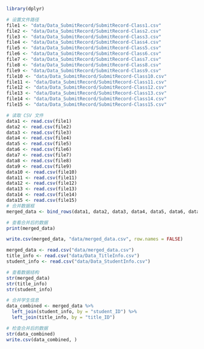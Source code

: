 ```r
library(dplyr)
```

```r
# 设置文件路径
file1 <- "data/Data_SubmitRecord/SubmitRecord-Class1.csv"
file2 <- "data/Data_SubmitRecord/SubmitRecord-Class2.csv"
file3 <- "data/Data_SubmitRecord/SubmitRecord-Class3.csv"
file4 <- "data/Data_SubmitRecord/SubmitRecord-Class4.csv"
file5 <- "data/Data_SubmitRecord/SubmitRecord-Class5.csv"
file6 <- "data/Data_SubmitRecord/SubmitRecord-Class6.csv"
file7 <- "data/Data_SubmitRecord/SubmitRecord-Class7.csv"
file8 <- "data/Data_SubmitRecord/SubmitRecord-Class8.csv"
file9 <- "data/Data_SubmitRecord/SubmitRecord-Class9.csv"
file10 <- "data/Data_SubmitRecord/SubmitRecord-Class10.csv"
file11 <- "data/Data_SubmitRecord/SubmitRecord-Class11.csv"
file12 <- "data/Data_SubmitRecord/SubmitRecord-Class12.csv"
file13 <- "data/Data_SubmitRecord/SubmitRecord-Class13.csv"
file14 <- "data/Data_SubmitRecord/SubmitRecord-Class14.csv"
file15 <- "data/Data_SubmitRecord/SubmitRecord-Class15.csv"

# 读取 CSV 文件
data1 <- read.csv(file1)
data2 <- read.csv(file2)
data3 <- read.csv(file3)
data4 <- read.csv(file4)
data5 <- read.csv(file5)
data6 <- read.csv(file6)
data7 <- read.csv(file7)
data8 <- read.csv(file8)
data9 <- read.csv(file9)
data10 <- read.csv(file10)
data11 <- read.csv(file11)
data12 <- read.csv(file12)
data13 <- read.csv(file13)
data14 <- read.csv(file14)
data15 <- read.csv(file15)
# 合并数据框
merged_data <- bind_rows(data1, data2, data3, data4, data5, data6, data7, data8, data9, data10, data11, data12, data13, data14, data15,)

# 查看合并后的数据
print(merged_data)

```

```r
write.csv(merged_data, "data/merged_data.csv", row.names = FALSE)
```

```r
merged_data <- read.csv("data/merged_data.csv")
title_info <- read.csv("data/Data_TitleInfo.csv")
student_info <- read.csv("data/Data_StudentInfo.csv")
```

```r
# 查看数据结构
str(merged_data)
str(title_info)
str(student_info)

# 合并学生信息
data_combined <- merged_data %>%
  left_join(student_info, by = "student_ID") %>%
  left_join(title_info, by = "title_ID")

# 检查合并后的数据
str(data_combined)
write.csv(data_combined, )
```
